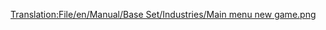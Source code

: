 [[Translation:File/en/Manual/Base Set/Industries/Main menu new game.png]]

{{en/Bilingual box|no
|Hovedskjerm, versjon 1.0.3 på norsk.
|Mainscreen of OpenTTD 1.0.3 in Norwegian.}}